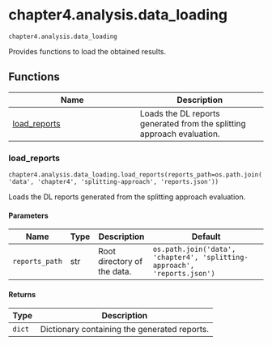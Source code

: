 # chapter4.analysis.data_loading { #libs.chapter4.analysis.data_loading }

`chapter4.analysis.data_loading`

Provides functions to load the obtained results.

## Functions

| Name | Description |
| --- | --- |
| [load_reports](#libs.chapter4.analysis.data_loading.load_reports) | Loads the DL reports generated from the splitting approach evaluation. |

### load_reports { #libs.chapter4.analysis.data_loading.load_reports }

`chapter4.analysis.data_loading.load_reports(reports_path=os.path.join('data', 'chapter4', 'splitting-approach', 'reports.json'))`

Loads the DL reports generated from the splitting approach evaluation.

#### Parameters

| Name           | Type   | Description                 | Default                                                                  |
|----------------|--------|-----------------------------|--------------------------------------------------------------------------|
| `reports_path` | str    | Root directory of the data. | `os.path.join('data', 'chapter4', 'splitting-approach', 'reports.json')` |

#### Returns

| Type   | Description                                  |
|--------|----------------------------------------------|
| `dict` | Dictionary containing the generated reports. |